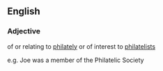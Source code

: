 ==English==
===Adjective===
of or relating to [[philately]] or of interest to [[philatelist]]s

e.g. Joe was a member of the Philatelic Society